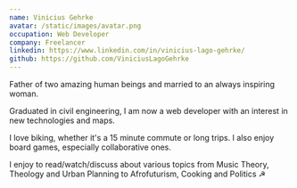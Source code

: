 ```yaml
---
name: Vinicius Gehrke
avatar: /static/images/avatar.png
occupation: Web Developer
company: Freelancer
linkedin: https://www.linkedin.com/in/vinicius-lago-gehrke/
github: https://github.com/ViniciusLagoGehrke
---
```


Father of two amazing human beings and married to an always inspiring woman.

Graduated in civil engineering, I am now a web developer with an interest in new technologies and maps.

I love biking, whether it's a 15 minute commute or long trips. I also enjoy board games, especially collaborative ones.

I enjoy to read/watch/discuss about various topics from Music Theory, Theology and Urban Planning to Afrofuturism, Cooking and Politics ☭

